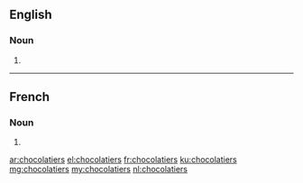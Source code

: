 ==English==

===Noun===
{{head|en|noun plural form}}

# {{plural of|chocolatier|lang=en}}

----

==French==

===Noun===
{{head|fr|noun plural form|g=m}}

# {{plural of|chocolatier|lang=fr}}

[[ar:chocolatiers]]
[[el:chocolatiers]]
[[fr:chocolatiers]]
[[ku:chocolatiers]]
[[mg:chocolatiers]]
[[my:chocolatiers]]
[[nl:chocolatiers]]